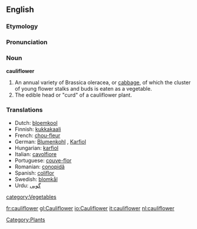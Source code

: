 ==English==
===Etymology===

===Pronunciation===

===Noun===
'''cauliflower'''

#An annual variety of Brassica oleracea, or [[cabbage]], of which the cluster of young flower stalks and buds is eaten as a vegetable.
#The edible head or "curd" of a cauliflower plant.

===Translations===
*Dutch: [[bloemkool]] {{f}}
*Finnish: [[kukkakaali#Finnish|kukkakaali]]
*French: [[chou-fleur]] {{m}}
*German: [[Blumenkohl]] {{m}}, [[Karfiol]]
*Hungarian: [[karfiol]]
*Italian: [[cavolfiore]] {{m}}
*Portuguese: [[couve-flor]] {{f}}
*Romanian: [[conopidă]] {{f}}
*Spanish: [[coliflor]] {{f}}
*Swedish: [[blomkål]]
*Urdu: [[گوبى]]

[[category:Vegetables]]
[[Category:Plants]]

[[fr:cauliflower]]
[[gl:Cauliflower]]
[[io:Cauliflower]]
[[it:cauliflower]]
[[nl:cauliflower]]